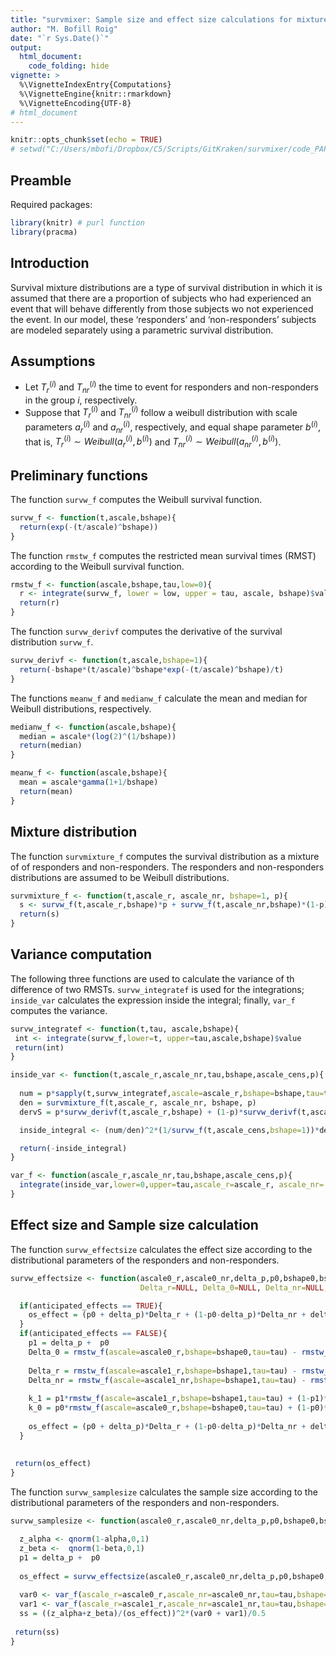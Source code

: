 ---
title: "survmixer: Sample size and effect size calculations for mixture survival  distributions"
author: "M. Bofill Roig"
date: "`r Sys.Date()`" 
output: 
  html_document:
    code_folding: hide
vignette: >
  %\VignetteIndexEntry{Computations}
  %\VignetteEngine{knitr::rmarkdown}
  %\VignetteEncoding{UTF-8}
# html_document
---

```{r setup, include=FALSE}
knitr::opts_chunk$set(echo = TRUE)
# setwd("C:/Users/mbofi/Dropbox/C5/Scripts/GitKraken/survmixer/code_PAPER/Simulations")
```


## Preamble 

Required packages:
```{r, warning=FALSE, message=FALSE}
library(knitr) # purl function  
library(pracma)
```

## Introduction

Survival mixture distributions are a type of survival distribution in which it is assumed that there are  a proportion of subjects  who had experienced an event that will behave differently from those subjects wo not experienced the event.
<!-- a proportion of subjects who will not experience the event.  -->
In our model, these ‘responders’ and ‘non-responders’ subjects are modeled separately  using a parametric survival distribution. 

## Assumptions

  - Let $T_r^{(i)}$ and $T_{nr}^{(i)}$ the time to event for responders and non-responders in the group $i$, respectively.
  - Suppose that $T_r^{(i)}$ and $T_{nr}^{(i)}$ follow a weibull distribution with scale parameters $a_{r}^{(i)}$ and $a_{nr}^{(i)}$, respectively, and equal shape parameter  $b^{(i)}$, that is,  $T_r^{(i)} \sim Weibull(a_{r}^{(i)}, b^{(i)})$ and $T_{nr}^{(i)}\sim Weibull(a_{nr}^{(i)}, b^{(i)})$. 

## Preliminary functions


The function `survw_f` computes the Weibull survival function. 
```{r survexp}
survw_f <- function(t,ascale,bshape){
  return(exp(-(t/ascale)^bshape))
} 
```

The function `rmstw_f` computes the restricted mean survival times (RMST) according to the Weibull survival function. 
```{r}
rmstw_f <- function(ascale,bshape,tau,low=0){ 
  r <- integrate(survw_f, lower = low, upper = tau, ascale, bshape)$value
  return(r)
} 
```



The function `survw_derivf` computes the derivative of the survival distribution  `survw_f`.
```{r}
survw_derivf <- function(t,ascale,bshape=1){
  return(-bshape*(t/ascale)^bshape*exp(-(t/ascale)^bshape)/t)
} 
```

The functions `meanw_f` and `medianw_f` calculate the mean and median for Weibull distributions, respectively.
```{r}
medianw_f <- function(ascale,bshape){
  median = ascale*(log(2)^(1/bshape))
  return(median)
}
```


```{r}
meanw_f <- function(ascale,bshape){
  mean = ascale*gamma(1+1/bshape)
  return(mean)
}
```



## Mixture distribution 


The function `survmixture_f` computes the survival distribution as a mixture of  of responders and non-responders. The responders and non-responders distributions are assumed to be Weibull distributions.
```{r survmixt}
survmixture_f <- function(t,ascale_r, ascale_nr, bshape=1, p){
  s <- survw_f(t,ascale_r,bshape)*p + survw_f(t,ascale_nr,bshape)*(1-p)
  return(s)
}
```

##  Variance computation

The following three functions are used to calculate the variance of th difference of two RMSTs. `survw_integratef` is used for the integrations; `inside_var` calculates the expression inside the integral; finally, `var_f` computes the variance.

```{r}
survw_integratef <- function(t,tau, ascale,bshape){
 int <- integrate(survw_f,lower=t, upper=tau,ascale,bshape)$value
 return(int) 
}
```


```{r}
inside_var <- function(t,ascale_r,ascale_nr,tau,bshape,ascale_cens,p){
  
  num = p*sapply(t,survw_integratef,ascale=ascale_r,bshape=bshape,tau=tau)+(1-p)*sapply(t,survw_integratef,ascale=ascale_nr,bshape=bshape,tau=tau)
  den = survmixture_f(t,ascale_r, ascale_nr, bshape, p)
  dervS = p*survw_derivf(t,ascale_r,bshape) + (1-p)*survw_derivf(t,ascale_nr,bshape)

  inside_integral <- (num/den)^2*(1/survw_f(t,ascale_cens,bshape=1))*dervS

  return(-inside_integral)
}
```

```{r}
var_f <- function(ascale_r,ascale_nr,tau,bshape,ascale_cens,p){
  integrate(inside_var,lower=0,upper=tau,ascale_r=ascale_r, ascale_nr= ascale_nr,tau=tau,bshape=bshape,ascale_cens=ascale_cens,p=p)$value
}
```


## Effect size and Sample size calculation

The function `survw_effectsize` calculates the effect size according to the distributional parameters of the responders and non-responders.
```{r} 

survw_effectsize <- function(ascale0_r,ascale0_nr,delta_p,p0,bshape0,bshape1,ascale1_r,ascale1_nr,tau, 
                             Delta_r=NULL, Delta_0=NULL, Delta_nr=NULL, anticipated_effects=FALSE){ 

  if(anticipated_effects == TRUE){
    os_effect = (p0 + delta_p)*Delta_r + (1-p0-delta_p)*Delta_nr + delta_p*Delta_0  
  }
  if(anticipated_effects == FALSE){
    p1 = delta_p +  p0
    Delta_0 = rmstw_f(ascale=ascale0_r,bshape=bshape0,tau=tau) - rmstw_f(ascale=ascale0_nr,bshape=bshape0,tau=tau)
    
    Delta_r = rmstw_f(ascale=ascale1_r,bshape=bshape1,tau=tau) - rmstw_f(ascale=ascale0_r,bshape=bshape0,tau=tau) 
    Delta_nr = rmstw_f(ascale=ascale1_nr,bshape=bshape1,tau=tau) - rmstw_f(ascale=ascale0_nr,bshape=bshape0,tau=tau)  
    
    k_1 = p1*rmstw_f(ascale=ascale1_r,bshape=bshape1,tau=tau) + (1-p1)*rmstw_f(ascale=ascale1_nr,bshape=bshape1,tau=tau)
    k_0 = p0*rmstw_f(ascale=ascale0_r,bshape=bshape0,tau=tau) + (1-p0)*rmstw_f(ascale=ascale0_nr,bshape=bshape0,tau=tau)
    
    os_effect = (p0 + delta_p)*Delta_r + (1-p0-delta_p)*Delta_nr + delta_p*Delta_0  
  }  
  
  
 return(os_effect) 
}
```



The function `survw_samplesize` calculates the sample size according to the distributional parameters of the responders and non-responders.
```{r}
survw_samplesize <- function(ascale0_r,ascale0_nr,delta_p,p0,bshape0,bshape1,ascale1_r,ascale1_nr,ascale_cens,tau,alpha=0.025,beta=0.2){ 

  z_alpha <- qnorm(1-alpha,0,1)  
  z_beta <-  qnorm(1-beta,0,1)
  p1 = delta_p +  p0
  
  os_effect = survw_effectsize(ascale0_r,ascale0_nr,delta_p,p0,bshape0,bshape1,ascale1_r,ascale1_nr,tau)
  
  var0 <- var_f(ascale_r=ascale0_r,ascale_nr=ascale0_nr,tau=tau,bshape=bshape0,ascale_cens=ascale_cens,p=p0)
  var1 <- var_f(ascale_r=ascale1_r,ascale_nr=ascale1_nr,tau=tau,bshape=bshape1,ascale_cens=ascale_cens,p=p1)
  ss = ((z_alpha+z_beta)/(os_effect))^2*(var0 + var1)/0.5
  
 return(ss) 
}

```



<!-- # Save R code -->
<!-- # ```{r} -->
<!-- # # require(knitr) # purl function -->
<!-- # # purl("Functions_Vignette.Rmd", output = "Functions.R", documentation = 2) -->
<!-- # ``` -->

